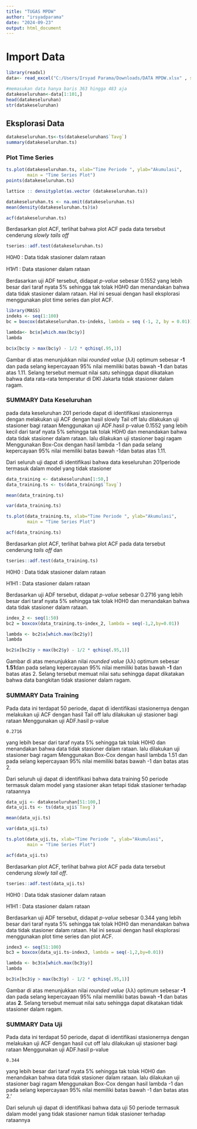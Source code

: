 ---
title: "TUGAS MPDW"
author: "irsyadparama"
date: "2024-09-23"
output: html_document
---

# **Import Data**

```{r}
library(readxl)
data<- read_excel("C:/Users/Irsyad Parama/Downloads/DATA MPDW.xlsx" , sheet ='201-300')

#memasukan data hanya baris 363 hingga 483 aja
datakeseluruhan<-data[1:101,]
head(datakeseluruhan)
str(datakeseluruhan)
```

## **Eksplorasi Data**

```{r}
datakeseluruhan.ts<-ts(datakeseluruhan$`Tavg`)
summary(datakeseluruhan.ts)
```

### **Plot Time Series**

```{r}
ts.plot(datakeseluruhan.ts, xlab="Time Periode ", ylab="Akumulasi", 
        main = "Time Series Plot")
points(datakeseluruhan.ts)
```

```{r}
lattice :: densityplot(as.vector (datakeseluruhan.ts))
```

```{r}
datakeseluruhan.ts <- na.omit(datakeseluruhan.ts)
mean(density(datakeseluruhan.ts)$x)
```

```{r}
acf(datakeseluruhan.ts)
```

Berdasarkan plot ACF, terlihat bahwa plot ACF pada data tersebut cenderung *slowly* *tails off*

```{r}
tseries::adf.test(datakeseluruhan.ts)
```

H0𝐻0 : Data tidak stasioner dalam rataan

H1𝐻1 : Data stasioner dalam rataan

Berdasarkan uji ADF tersebut, didapat *p-value* sebesar 0.1552 yang lebih besar dari taraf nyata 5% sehingga tak tolak H0𝐻0 dan menandakan bahwa data tidak stasioner dalam rataan. Hal ini sesuai dengan hasil eksplorasi menggunakan plot time series dan plot ACF.

```{r}
library(MASS)
indeks <- seq(1:100)
bc = boxcox(datakeseluruhan.ts~indeks, lambda = seq (-1, 2, by = 0.01))
```

```{r}
lambda<- bc$x[which.max(bc$y)]
lambda
```

```{r}
bc$x[bc$y > max(bc$y) - 1/2 * qchisq(.95,1)]
```

Gambar di atas menunjukkan nilai *rounded value* (λ𝜆) optimum sebesar **-1** dan pada selang kepercayaan 95% nilai memiliki batas bawah **-1** dan batas atas 1.11. Selang tersebut memuat nilai satu sehingga dapat dikatakan bahwa data rata-rata temperatur di DKI Jakarta tidak stasioner dalam ragam.

### **SUMMARY Data Keseluruhan**

pada data keseluruhan 201 periode dapat di identifikasi stasionernya dengan melakukan uji ACF dengan hasil slowly Tail off lalu dilakukan uji stasioner bagi rataan Menggunakan uji ADF.hasil p-value 0.1552 yang lebih kecil dari taraf nyata 5% sehingga tak tolak H0𝐻0 dan menandakan bahwa data tidak stasioner dalam rataan. lalu dilakukan uji stasioner bagi ragam Menggunakan Box-Cox dengan hasil lambda -1 dan pada selang kepercayaan 95% nilai memiliki batas bawah -1dan batas atas 1.11.

Dari seluruh uji dapat di identifikasi bahwa data keseluruhan 201periode termasuk dalam model yang tidak stasioner

```{r}
data_training <- datakeseluruhan[1:50,]
data_training.ts <- ts(data_training$`Tavg`)

mean(data_training.ts)
```

```{r}
var(data_training.ts)
```

```{r}
ts.plot(data_training.ts, xlab="Time Periode ", ylab="Akumulasi", 
        main = "Time Series Plot")
```

```{r}
acf(data_training.ts)
```

Berdasarkan plot ACF, terlihat bahwa plot ACF pada data tersebut cenderung *tails off* dan

```{r}
tseries::adf.test(data_training.ts)
```

H0H0 : Data tidak stasioner dalam rataan

H1H1 : Data stasioner dalam rataan

Berdasarkan uji ADF tersebut, didapat *p-value* sebesar 0.2716 yang lebih besar dari taraf nyata 5% sehingga tak tolak H0H0 dan menandakan bahwa data tidak stasioner dalam rataan.

```{r}
index_2 <- seq(1:50)
bc2 = boxcox(data_training.ts~index_2, lambda = seq(-1,2,by=0.01))
```

```{r}
lambda <- bc2$x[which.max(bc2$y)]
lambda
```

```{r}
bc2$x[bc2$y > max(bc2$y) - 1/2 * qchisq(.95,1)]
```

Gambar di atas menunjukkan nilai *rounded value* (λλ) optimum sebesar **1.51**dan pada selang kepercayaan 95% nilai memiliki batas bawah **-1** dan batas atas 2. Selang tersebut memuat nilai satu sehingga dapat dikatakan bahwa data bangkitan tidak stasioner dalam ragam.

### **SUMMARY Data Training**

Pada data ini terdapat 50 periode, dapat di identifikasi stasionernya dengan melakukan uji ACF dengan hasil Tail off lalu dilakukan uji stasioner bagi rataan Menggunakan uji ADF.hasil p-value

```         
0.2716
```

yang lebih besar dari taraf nyata 5% sehingga tak tolak H0H0 dan menandakan bahwa data tidak stasioner dalam rataan. lalu dilakukan uji stasioner bagi ragam Menggunakan Box-Cox dengan hasil lambda 1.51 dan pada selang kepercayaan 95% nilai memiliki batas bawah -1 dan batas atas 2.

Dari seluruh uji dapat di identifikasi bahwa data training 50 periode termasuk dalam model yang stasioner akan tetapi tidak stasioner terhadap rataannya

```{r}
data_uji <- datakeseluruhan[51:100,]
data_uji.ts <- ts(data_uji$`Tavg`)

mean(data_uji.ts)
```

```{r}
var(data_uji.ts)
```

```{r}
ts.plot(data_uji.ts, xlab="Time Periode ", ylab="Akumulasi", 
        main = "Time Series Plot")
```

```{r}
acf(data_uji.ts)
```

Berdasarkan plot ACF, terlihat bahwa plot ACF pada data tersebut cenderung *slowly* *tail off*.

```{r}
tseries::adf.test(data_uji.ts)
```

H0H0 : Data tidak stasioner dalam rataan

H1H1 : Data stasioner dalam rataan

Berdasarkan uji ADF tersebut, didapat *p-value* sebesar 0.344 yang lebih besar dari taraf nyata 5% sehingga tak tolak H0H0 dan menandakan bahwa data tidak stasioner dalam rataan. Hal ini sesuai dengan hasil eksplorasi menggunakan plot time series dan plot ACF.

```{r}
index3 <- seq(51:100)
bc3 = boxcox(data_uji.ts~index3, lambda = seq(-1,2,by=0.01))
```

```{r}
lambda <- bc3$x[which.max(bc3$y)]
lambda
```

```{r}
bc3$x[bc3$y > max(bc3$y) - 1/2 * qchisq(.95,1)]
```

Gambar di atas menunjukkan nilai *rounded value* (λλ) optimum sebesar **-1** dan pada selang kepercayaan 95% nilai memiliki batas bawah **-1** dan batas atas **2**. Selang tersebut memuat nilai satu sehingga dapat dikatakan tidak stasioner dalam ragam.

### **SUMMARY Data Uji**

Pada data ini terdapat 50 periode, dapat di identifikasi stasionernya dengan melakukan uji ACF dengan hasil cut off lalu dilakukan uji stasioner bagi rataan Menggunakan uji ADF.hasil p-value

```         
0.344
```

yang lebih besar dari taraf nyata 5% sehingga tak tolak H0H0 dan menandakan bahwa data tidak stasioner dalam rataan. lalu dilakukan uji stasioner bagi ragam Menggunakan Box-Cox dengan hasil lambda -1 dan pada selang kepercayaan 95% nilai memiliki batas bawah -1 dan batas atas 2.’

Dari seluruh uji dapat di identifikasi bahwa data uji 50 periode termasuk dalam model yang tidak stasioner namun tidak stasioner terhadap rataannya
